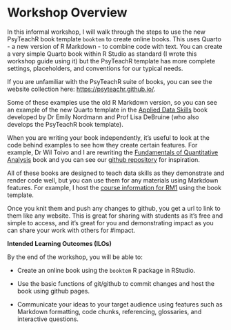 # Workshop Overview {.unnumbered}

In this informal workshop, I will walk through the steps to use the new PsyTeachR book template `booktem` to create online books. This uses Quarto - a new version of R Markdown - to combine code with text. You can create a very simple Quarto book within R Studio as standard (I wrote this workshop guide using it) but the PsyTeachR template has more complete settings, placeholders, and conventions for our typical needs.

If you are unfamiliar with the PsyTeachR suite of books, you can see the website collection here: [https://psyteachr.github.io/](https://psyteachr.github.io/){target="_blank"}.

Some of these examples use the old R Markdown version, so you can see an example of the new Quarto template in the [Applied Data Skills](https://psyteachr.github.io/ads-v3/){target="_blank"} book developed by Dr Emily Nordmann and Prof Lisa DeBruine (who also develops the PsyTeachR book template).

When you are writing your book independently, it's useful to look at the code behind examples to see how they create certain features. For example, Dr Wil Toivo and I are rewriting the [Fundamentals of Quantitative Analysis](https://bartlettje.github.io/quant-fun-v3/){target="_blank"} book and you can see our [github repository](https://github.com/BartlettJE/quant-fun-v3){target="_blank"} for inspiration.

All of these books are designed to teach data skills as they demonstrate and render code well, but you can use them for any materials using Markdown features. For example, I host the [course information for RM1](https://bartlettje.github.io/RM1_Resources/){target="_blank"} using the book template.

Once you knit them and push any changes to github, you get a url to link to them like any website. This is great for sharing with students as it's free and simple to access, and it's great for you and demonstrating impact as you can share your work with others for #impact.

**Intended Learning Outcomes (ILOs)**

By the end of the workshop, you will be able to:

-   Create an online book using the `booktem` R package in RStudio.

-   Use the basic functions of git/github to commit changes and host the book using github pages.

-   Communicate your ideas to your target audience using features such as Markdown formatting, code chunks, referencing, glossaries, and interactive questions.
